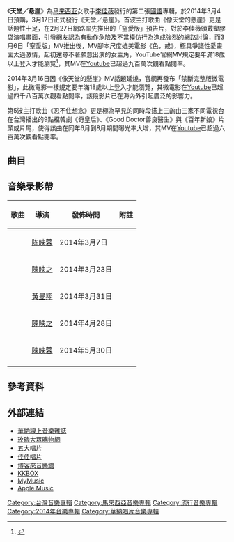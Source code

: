 {{Infobox album <!-- See Wikipedia:WikiProject_Albums -->
| name       = 《天堂／悬崖》<br>Heaven/Cliff
| type       = [[專輯|專輯]]
| artist     = [[李佳薇_(歌手)|李佳薇]]
| cover      = 
| released   = 2014年3月17日
| recorded   = 
| genre      = [[華語流行音樂|華語流行音樂]]
| length     = 
| label      = [[華納音樂|華納音樂]]
<!-- 未知參數 | number     = 11 -->
| producer   = 
| prev_title = [[感谢爱人|感谢爱人]]
| prev_year  = 2011
| next_title = [[愛的風暴|愛的風暴]]
| next_year  = 2016
}}
《'''天堂／悬崖'''》為[[马来西亚|马来西亚]]女歌手[[李佳薇_(歌手)|李佳薇]]發行的第二張[[國語|國語]]專輯，於2014年3月4日預購，3月17日正式發行《天堂／悬崖》。首波主打歌曲《像天堂的懸崖》更是話題性十足，在2月27日網路率先推出的「窒愛版」預告片，對於李佳薇頭戴塑膠袋演唱畫面，引發網友認為有動作危險及不當模仿行為造成強烈的網路討論，而3月6日「窒愛版」MV推出後，MV腳本尺度媲美電影《色，戒》，極具爭議性愛畫面太過激情，起初還尋不著願意出演的女主角，YouTube官網MV規定要年滿18歲以上登入才能瀏覽<ref>{{cite news | language = zh | url = https://star.ettoday.net/news/331974?t=%E6%9D%8E%E4%BD%B3%E8%96%87MV%E3%80%8C%E8%B6%85%E5%B0%BA%E5%BA%A6%E6%80%A7%E6%84%9B%E3%80%8D%E7%95%AB%E9%9D%A2%E3%80%80%E6%81%90%E9%81%AD%E9%9B%BB%E8%A6%96%E3%80%81KTV%E5%85%A8%E9%9D%A2%E7%A6%81%E6%92%AD | title = 李佳薇MV「超尺度性愛」畫面　恐遭電視、KTV全面禁播 | publisher = ETtoday星光雲 | date = 2014-03-06 | accessdate = 2017-12-03 | archive-date = 2017-12-09 | archive-url = https://web.archive.org/web/20171209152209/https://star.ettoday.net/news/331974?t=%E6%9D%8E%E4%BD%B3%E8%96%87MV%E3%80%8C%E8%B6%85%E5%B0%BA%E5%BA%A6%E6%80%A7%E6%84%9B%E3%80%8D%E7%95%AB%E9%9D%A2%E3%80%80%E6%81%90%E9%81%AD%E9%9B%BB%E8%A6%96%E3%80%81KTV%E5%85%A8%E9%9D%A2%E7%A6%81%E6%92%AD | dead-url = no }}</ref>，其MV在[[Youtube|Youtube]]已超過九百萬次觀看點閱率。

2014年3月16日因《像天堂的懸崖》MV話題延燒，官網再發布「禁斷完整版微電影」，此微電影一樣規定要年滿18歲以上登入才能瀏覽，其微電影在[[Youtube|Youtube]]已超過四千八百萬次觀看點閱率，該段影片已在海內外引起廣泛的影響力。

第5波主打歌曲《忍不住想念》更是極為罕見的同時段搭上三齣由三家不同電視台在台灣播出的9點檔韓劇《奇皇后》、《Good Doctor善良醫生》與《百年新娘》片頭或片尾，使得該曲在同年6月到8月期間曝光率大增，其MV在[[Youtube|Youtube]]已超過六百萬次觀看點閱率。

==曲目==
{{Tracklist
| collapsed = 
| headline = 
| font_size = 
| total_length = 

| all_writing = 
| all_music = 
| all_lyrics = 
| all_arranger = 
| all_producer = 
| all_except = 

| extra_column = 

| title1 = 像天堂的懸崖<br>Cliff to the Heaven
| note1 = 
| longnote1 = '''第一波主打'''<br>韓劇《[[主君的太陽|主君的太陽]]》、《[[超完美褓姆|超完美褓姆]]》台灣片頭曲
| music1 = [[李偲菘|李偲菘]]
| lyrics1 = [[姚若龍|姚若龍]]
| arranger1 = [[陳蔚甄|陳蔚甄]]
| producer1 = [[李偲菘|李偲菘]]
| extra1 = 
| length1 =4:05 

| title2 = 強求<br>Force To
| note2 = 
| longnote2 = '''第二波主打'''
| music2 = [[Dorff_Andrew_M.|Dorff Andrew M.]]<br>[[Chris_Tompkins|Chris Tompkins]]<br>[[Joshua_Kear|Joshua Kear]]
| lyrics2 = [[徐世珍|徐世珍]]
| arranger2 = [[Martin_Tang|Martin Tang]]
| producer2 = [[馬奕強|馬奕強]]
| extra2 = 
| length2 =3:20

| title3 = 忍不住想念<br>Hard To Forget
| note3 = 
| longnote3 = '''第五波主打'''<br>韓劇《[[Good_Doctor善良醫生|Good Doctor善良醫生]]》、《[[百年新娘|百年新娘]]》台灣片頭曲<br>韓劇《[[奇皇后_(電視劇)|奇皇后]]》台灣片尾曲
| music3 = [[伍家輝|伍家輝]]
| lyrics3 = [[李欣怡|李欣怡]] 
| arranger3 = [[Terence_Teo|Terence Teo]]
| producer3 = [[柯貴民|柯貴民]]
| extra3 = 
| length3 =4:25

| title4 = 笑到流淚<br>Laugh To Tears
| note4 = 
| longnote4 = '''第三波主打'''<br>韓劇《[[繼承者們|繼承者們]]》台灣片尾曲
| music4 =[[易桀齐|易桀齐]]<br>[[伍冠谚|伍冠谚]]
| lyrics4 = [[姚若龍|姚若龍]]
| arranger4 = [[Martin_Tang|Martin Tang]]
| producer4 = [[柯貴民|柯貴民]]
| extra4 = 
| length4 =3:56

| title5 = 真話<br>Truth
| note5 = 
| longnote5 = 
| music5 = [[李偉菘|李偉菘]]
| lyrics5 = [[姚若龍|姚若龍]]
| arranger5 = [[Martin_Tang|Martin Tang]]
| producer5 = [[李偉菘|李偉菘]]
| extra5 = 
| length5 =4:03

| title6 = 紋身<br>Tattoo
| note6 = 
| longnote6 = '''第四波主打'''
| music6 = [[蕭煌奇|蕭煌奇]] 
| lyrics6 = [[吴易纬|吴易纬]]
| arranger6 = [[Derek_Chua|Derek Chua]] 
| producer6 = [[蕭煌奇|蕭煌奇]]
| extra6 = 
| length6 =4:44

| title7 = 微戀愛<br>Simple Love
| note7 = 
| longnote7 = 
| music7 = [[馬奕強|馬奕強]]
| lyrics7 = [[易家揚|易家揚]]
| arranger7 = [[Terence_Teo|Terence Teo]] 
| producer7 = [[馬奕強|馬奕強]]
| extra7 = 
| length7 =4:44

| title8 = 快快說愛我<br>Say You Love Me
| note8 = 
| longnote8 = 
| music8 = [[趙倩|趙倩]]
| lyrics8 = [[陳天佑|陳天佑]]
| arranger8 = [[游政豪|游政豪]]
| producer8 = [[馬奕強|馬奕強]]
| extra8 = 
| length8 =4:18

| title9 = 納愛來<br>Give Me Love
| note9 = 
| longnote9 = 
| music9 = [[Vertelney,Reed_Philip|Vertelney,Reed Philip]]<br>[[Robbins_Lindy|Robbins Lindy]]
| lyrics9 = [[嚴云農|嚴云農]]
| arranger9 = [[生命樹_小王子|生命樹 小王子]]
| producer9 = [[馬奕強|馬奕強]]
| extra9 = 
| length9 =3:14

| title10 = 誰的愛<br>Waiting For Love
| note10 = 
| longnote10 = 
| music10 = [[彭學斌|彭學斌]]
| lyrics10 = [[彭學斌|彭學斌]]
| arranger10 = [[楊朝焰|楊朝焰]]
| producer10 = [[彭學斌|彭學斌]]
| extra10 = 
| length10 =5:00

| title11 = 都會好的<br>It Will Be Better
| note11 = 
| longnote11 =
| music11 = [[Chloe_Angelides|Chloe Angelides]]<br>[[Billy_Van_Alstine|Billy Van Alstine]]<br>[[Mike_Chan|Mike Chan]]<br>[[Justine_OK|Justine OK]]
| lyrics11 = [[吳易緯|吳易緯]]
| arranger11 = [[Mike_Chan|Mike Chan]] 
| producer11 = [[柯貴民|柯貴民]]
| extra11 = 
| length11=3:33
}}

==音樂录影帶==
{| class="wikitable"
! 歌曲 !!導演 !! 發佈時間 !! 附註
|-
|{{youtube|DgK0iOwJCa8|像天堂的悬崖}}||[[陈映蓉|陈映蓉]]||2014年3月7日||
|-
|{{youtube|vS_IwYWf8_4|強求}}||[[陳映之|陳映之]]||2014年3月23日||
|-
|{{youtube|gzzPrsBOK1E|笑到流泪}}||[[黃昱翔|黃昱翔]]||2014年3月31日||
|-
|{{youtube|8898AU9zAGQ|纹身}}||[[陳映之|陳映之]]||2014年4月28日||
|-
|{{youtube|8VEE98-3Smo|忍不住想念}}||[[陳映蓉|陳映蓉]]||2014年5月30日||
|-
|}

==參考資料==
{{reflist}}

==外部連結==
* [https://web.archive.org/web/20160427113124/https://store.warnermusic.com.tw/store/item/3696 華納線上音樂雜誌]
* [https://www.g-music.com.tw/product.php?pid_for_show=47460 玫瑰大眾購物網] {{Wayback|url=https://www.g-music.com.tw/product.php?pid_for_show=47460 |date=20180612143029 }}
* [http://www.5music.com.tw/CDList-C.asp?cdno=435405678755 五大唱片] {{Wayback|url=http://www.5music.com.tw/CDList-C.asp?cdno=435405678755 |date=20180612140655 }}
* [https://www.ccr.com.tw/goods/277783 佳佳唱片] {{Wayback|url=https://www.ccr.com.tw/goods/277783 |date=20180612141556 }}
* [http://www.books.com.tw/products/0020177626?loc=P_asb_001 博客來音樂館] {{Wayback|url=http://www.books.com.tw/products/0020177626?loc=P_asb_001 |date=20180612142954 }}
* [https://www.kkbox.com/tw/tc/album/HQeS5HoQWiDjGs0F9rfM0091-index.html KKBOX] {{Wayback|url=https://www.kkbox.com/tw/tc/album/HQeS5HoQWiDjGs0F9rfM0091-index.html |date=20201021015354 }}
* [https://www.mymusic.net.tw/ux/w/album/show/191935 MyMusic] {{Wayback|url=https://www.mymusic.net.tw/ux/w/album/show/191935 |date=20200929045159 }}
* [https://itunes.apple.com/tw/album/%E5%A4%A9%E5%A0%82-%E6%87%B8%E5%B4%96/849487621 Apple Music] {{Wayback|url=https://itunes.apple.com/tw/album/%E5%A4%A9%E5%A0%82-%E6%87%B8%E5%B4%96/849487621 |date=20180612160451 }}

[[Category:台灣音樂專輯|Category:台灣音樂專輯]]
[[Category:馬來西亞音樂專輯|Category:馬來西亞音樂專輯]]
[[Category:流行音樂專輯|Category:流行音樂專輯]]
[[Category:2014年音樂專輯|Category:2014年音樂專輯]]
[[Category:華納唱片音樂專輯|Category:華納唱片音樂專輯]]